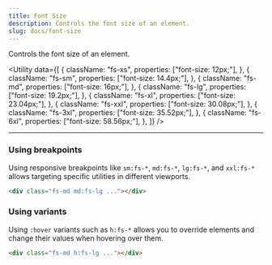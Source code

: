 ```yaml
---
title: Font Size
description: Controls the font size of an element.
slug: docs/font-size
---
```


Controls the font size of an element.

<Utility
  data={[
    {
      className: "fs-xs",
      properties: ["font-size: 12px;"],
    },
    {
      className: "fs-sm",
      properties: ["font-size: 14.4px;"],
    },
    {
      className: "fs-md",
      properties: ["font-size: 16px;"],
    },
    {
      className: "fs-lg",
      properties: ["font-size: 19.2px;"],
    },
    {
      className: "fs-xl",
      properties: ["font-size: 23.04px;"],
    },
    {
      className: "fs-xxl",
      properties: ["font-size: 30.08px;"],
    },
    {
      className: "fs-3xl",
      properties: ["font-size: 35.52px;"],
    },
    {
      className: "fs-6xl",
      properties: ["font-size: 58.56px;"],
    },
  ]}
/>

---

### Using breakpoints

Using responsive breakpoints like `sm:fs-*`, `md:fs-*`, `lg:fs-*`, and `xxl:fs-*` allows targeting specific utilities in different viewports.

```html "md:fs-lg"
<div class="fs-md md:fs-lg ..."></div>
```

### Using variants

Using `:hover` variants such as `h:fs-*` allows you to override elements and change their values when hovering over them.

```html "h:fs-lg"
<div class="fs-md h:fs-lg ..."></div>
```
